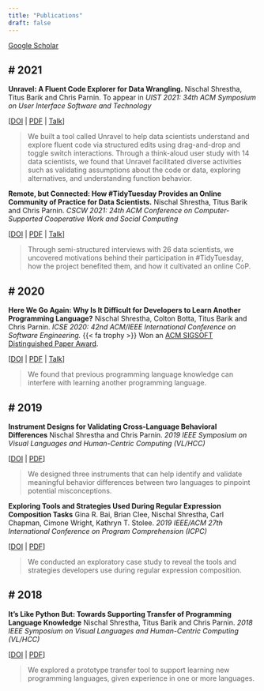 ```yaml
---
title: "Publications"
draft: false
---
```


[Google Scholar](https://scholar.google.com/citations?user=HGu73BYAAAAJ&hl=en)

# 2021
---

**Unravel: A Fluent Code Explorer for Data Wrangling.** Nischal Shrestha, Titus Barik and Chris Parnin. To appear in *UIST 2021: 34th ACM Symposium on User Interface Software and Technology* 

[[DOI](https://doi.org/10.1145/3472749.3474744) | [PDF](http://nischalshrestha.me/docs/unravel.pdf) | [Talk](https://www.youtube.com/watch?v=wJ77e39XVEs)]

> We built a tool called Unravel to help data scientists understand and explore fluent code via structured edits using drag-and-drop and toggle switch interactions. Through a think-aloud user study with 14 data scientists, we found that Unravel facilitated diverse activities such as validating assumptions about the code or data, exploring alternatives, and understanding function behavior.

**Remote, but Connected: How #TidyTuesday Provides an Online Community of Practice for Data Scientists.** Nischal Shrestha, Titus Barik and Chris Parnin. *CSCW 2021: 24th ACM Conference on Computer-Supported Cooperative Work and Social Computing* 

[[DOI](https://doi.org/10.1145/3449126) | [PDF](http://nischalshrestha.me/docs/tidytuesday.pdf) | [Talk](https://youtu.be/kMm4tKKOtjU)] 

> Through semi-structured interviews with 26 data scientists, we uncovered motivations behind their participation in #TidyTuesday, how the project benefited them, and how it cultivated an online CoP.

# 2020
---

**Here We Go Again: Why Is It Difficult for Developers to Learn Another Programming Language?** Nischal Shrestha, Colton Botta, Titus Barik and Chris Parnin. *ICSE 2020: 42nd ACM/IEEE International Conference on Software Engineering.* {{< fa trophy >}} Won an [ACM SIGSOFT Distinguished Paper Award](http://nischalshrestha.me/docs/icse20award.pdf). 

[[DOI](https://doi.org/10.1145/3377811.3380352) | [PDF](http://nischalshrestha.me/docs/cross_language_interference.pdf) | [Talk](https://t.co/lK34TjFAJn?amp=1)]

> We found that previous programming language knowledge can interfere with learning another programming language.

# 2019
---

**Instrument Designs for Validating Cross-Language Behavioral Differences** Nischal Shrestha and Chris Parnin. *2019 IEEE Symposium on Visual Languages and Human-Centric Computing (VL/HCC)* 

[[DOI](https://doi.org/10.1109/VLHCC.2019.8818911) | [PDF](http://nischalshrestha.me/docs/Misconceptions_VLHCC_19.pdf)]

> We designed three instruments that can help identify and validate meaningful behavior differences between two languages to pinpoint potential misconceptions.

**Exploring Tools and Strategies Used During Regular Expression Composition Tasks** Gina R. Bai, Brian Clee, Nischal Shrestha, Carl Chapman, Cimone Wright, Kathryn T. Stolee. *2019 IEEE/ACM 27th International Conference on Program Comprehension (ICPC)* 

[[DOI](https://doi.org/10.1109/ICPC.2019.00039) | [PDF](https://ginabai.github.io/PaperPreprints/icpc2019_RegexVideo.pdf)]

> We conducted an exploratory case study to reveal the tools and strategies developers use during regular expression composition.

# 2018
---

**It's Like Python But: Towards Supporting Transfer of Programming Language Knowledge** Nischal Shrestha, Titus Barik and Chris Parnin. *2018 IEEE Symposium on Visual Languages and Human-Centric Computing (VL/HCC)* 

[[DOI](https://doi.org/10.1109/VLHCC.2018.8506508) | [PDF](http://nischalshrestha.me/docs/ItsLikePythonBut.pdf)]

> We explored a prototype transfer tool to support learning new programming languages, given experience in one or more languages.
